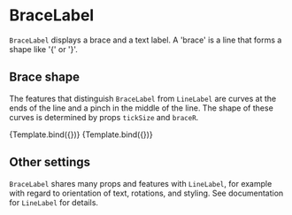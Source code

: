 
<Meta title="Addons/Annotation/Labels/BraceLabel" />

# BraceLabel


`BraceLabel` displays a brace and a text label. A 'brace' is a line that forms a shape like '{' or '}'.

<ArgsTable of={BraceLabel} />

## Brace shape

The features that distinguish `BraceLabel` from `LineLabel` are curves at the ends of the line and a pinch in the middle of the line.
The shape of these curves is determined by props `tickSize` and `braceR`.

<Canvas>
    <Story
        name="tick size"
        args={{
            start: ['C', 108],
            end: ['D', 108],
            expansion: [0.5, 0.5],
            tickSize: 7,
            braceR: 5,
            textStyle: { textAnchor: 'middle' },
            children: 'selection',
        }}
        component={BraceLabel}
        decorators={[ChartBandViewAxisDecorator]}
    >
        {Template.bind({})}
    </Story>
    <Story
        name="wide curves"
        args={{
            start: ['C', 108],
            end: ['D', 108],
            expansion: [0.5, 0.5],
            tickSize: 7,
            braceR: 40,
            textStyle: { textAnchor: 'middle' },
            children: 'selection',
        }}
        component={BraceLabel}
        decorators={[ChartBandViewAxisDecorator]}
    >
        {Template.bind({})}
    </Story>
</Canvas>

## Other settings

`BraceLabel` shares many props and features with `LineLabel`, for example with regard to orientation of text, rotations, and styling.
See documentation for `LineLabel` for details.
